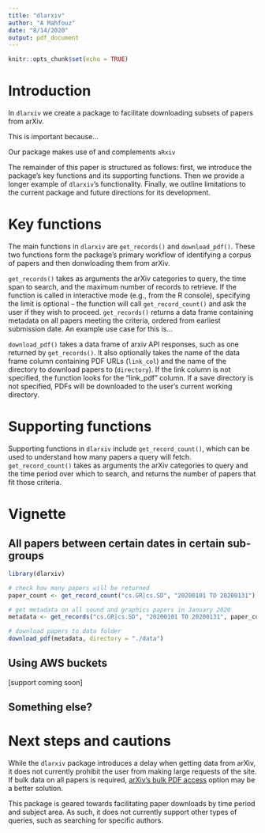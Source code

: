 ```yaml
---
title: "dlarxiv"
author: "A Mahfouz"
date: "8/14/2020"
output: pdf_document
---
```


```r
knitr::opts_chunk$set(echo = TRUE)
```

# Introduction

In `dlarxiv` we create a package to facilitate downloading subsets of papers from arXiv.

This is important because...

Our package makes use of and complements `aRxiv`

The remainder of this paper is structured as follows: first, we introduce the package's key functions and its supporting functions. Then we provide a longer example of `dlarxiv`'s functionality. Finally, we outline limitations to the current package and future directions for its development.


# Key functions

The main functions in `dlarxiv` are `get_records()` and `download_pdf()`. These two functions form the package's primary workflow of identifying a corpus of papers and then donwloading them from arXiv.

`get_records()` takes as arguments the arXiv categories to query, the time span to search, and the maximum number of records to retrieve. If the function is called in interactive mode (e.g., from the R console), specifying the limit is optional -- the function will call `get_record_count()` and ask the user if they wish to proceed. `get_records()` returns a data frame containing metadata on all papers meeting the criteria, ordered from earliest submission date. An example use case for this is...

`download_pdf()` takes a data frame of arxiv API responses, such as one returned by `get_records()`. It also optionally takes the name of the data frame column containing PDF URLs (`link_col`) and the name of the directory to download papers to (`directory`). If the link column is not specified, the function looks for the "link_pdf" column. If a save directory is not specified, PDFs will be downloaded to the user's current working directory.

# Supporting functions

Supporting functions in `dlarxiv` include `get_record_count()`, which can be used to understand how many papers a query will fetch. `get_record_count()` takes as arguments the arXiv categories to query and the time period over which to search, and returns the number of papers that fit those criteria.

# Vignette

## All papers between certain dates in certain sub-groups
```r
library(dlarxiv)

# check how many papers will be returned
paper_count <- get_record_count("cs.GR|cs.SD", "20200101 TO 20200131")

# get metadata on all sound and graphics papers in January 2020
metadata <- get_records("cs.GR|cs.SD", "20200101 TO 20200131", paper_count)

# download papers to data folder
download_pdf(metadata, directory = "./data")
```

## Using AWS buckets
[support coming soon]

## Something else?

# Next steps and cautions

While the `dlarxiv` package introduces a delay when getting data from arXiv, it does not currently prohibit the user from making large requests of the site. If bulk data on all papers is required, [arXiv's bulk PDF access](https://arxiv.org/help/bulk_data_s3) option may be a better solution.

This package is geared towards facilitating paper downloads by time period and subject area. As such, it does not currently support other types of queries, such as searching for specific authors.